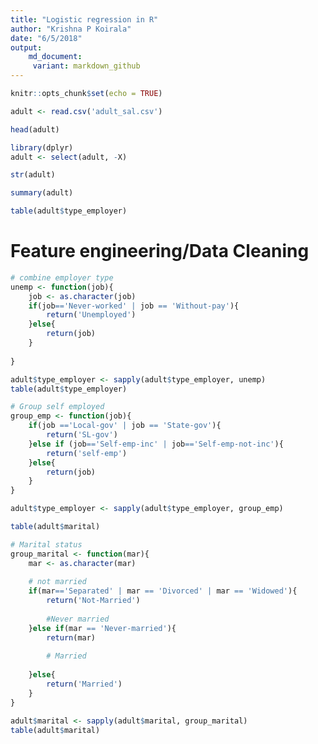 ```yaml
---
title: "Logistic regression in R"
author: "Krishna P Koirala"
date: "6/5/2018"
output:
    md_document:
     variant: markdown_github
---
```


```r
knitr::opts_chunk$set(echo = TRUE)
```

```r
adult <- read.csv('adult_sal.csv')
```

```r
head(adult)
```



```r
library(dplyr)
adult <- select(adult, -X)
```

```r
str(adult)
```


```r
summary(adult)
```



```r
table(adult$type_employer)
```


# Feature engineering/Data Cleaning

```r
# combine employer type
unemp <- function(job){
    job <- as.character(job)
    if(job=='Never-worked' | job == 'Without-pay'){
        return('Unemployed')
    }else{
        return(job)
    }
    
}
```

```r
adult$type_employer <- sapply(adult$type_employer, unemp)
table(adult$type_employer)
```

```r
# Group self employed
group_emp <- function(job){
    if(job =='Local-gov' | job == 'State-gov'){
        return('SL-gov')
    }else if (job=='Self-emp-inc' | job=='Self-emp-not-inc'){
        return('self-emp')
    }else{
        return(job)
    }
}
```

```r
adult$type_employer <- sapply(adult$type_employer, group_emp)
```


```r
table(adult$marital)
```


```r
# Marital status
group_marital <- function(mar){
    mar <- as.character(mar)
    
    # not married
    if(mar=='Separated' | mar == 'Divorced' | mar == 'Widowed'){
        return('Not-Married')
        
        #Never married
    }else if(mar == 'Never-married'){
        return(mar)
        
        # Married
        
    }else{
        return('Married')
    }
}
```

```r
adult$marital <- sapply(adult$marital, group_marital)
table(adult$marital)
```




